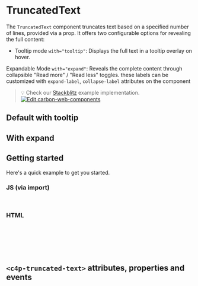 
<Meta of={TruncatedText} />

# TruncatedText

The `TruncatedText` component truncates text based on a specified number of
lines, provided via a prop. It offers two configurable options for revealing the
full content:

- Tooltip mode `with="tooltip"`: Displays the full text in a tooltip overlay on
hover.

Expandable Mode `with="expand"`: Reveals the complete content through
collapsible "Read more" / "Read less" toggles. these labels can be customized
with `expand-label`, `collapse-label` attributes on the component

> 💡 Check our
> [Stackblitz](https://stackblitz.com/github/carbon-design-system/ibm-products/tree/main/packages/ibm-products-web-components/examples/truncated-text)
> example implementation.
> [![Edit carbon-web-components](https://developer.stackblitz.com/img/open_in_stackblitz.svg)](https://stackblitz.com/github/carbon-design-system/ibm-products/tree/main/packages/ibm-products-web-components/examples/truncated-text)

## Default with tooltip

<Canvas of={TruncatedText.WithTooltip} />

## With expand

<Canvas of={TruncatedText.WithExpand} />

## Getting started

Here's a quick example to get you started.

### JS (via import)

```javascript
import '@carbon/ibm-products-web-components/es/components/truncated-text/index.js';
```

### HTML

```html
<c4p-truncated-text
  value="Buttons are used to initialize an action, either in the background or foreground of an experience. There are several kinds of buttons. Primary buttons should be used for the principal call to action on the page. Secondary buttons should be used for secondary actions on each page. Danger buttons should be used for a negative action (such as Delete) on the page. Modify the behavior of the button by changing its event properties. Small buttons may be used when there is not enough space for a regular-sized button. This issue is most often found in tables. Small buttons should have three words or fewer."
  lines="2"
  with="tooltip"
></c4p-truncated-text>
```

## `<c4p-truncated-text>` attributes, properties and events

<ArgTypes of="c4p-truncated-text" />
